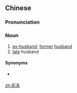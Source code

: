 ==Chinese==
{{zh-forms}}

===Pronunciation===
{{zh-pron
|m=qiánfū
|c=cin4 fu1
|h=pfs=chhièn-fû
|cat=n
}}

===Noun===
{{zh-noun}}

# [[ex-husband]]; [[former]] [[husband]]
# [[late]] husband

====Synonyms====
* {{sense|ex-husband}} {{qualifier|Min Nan}} {{zh-l|前翁|tr=chêng-ang}}

[[zh:前夫]]
